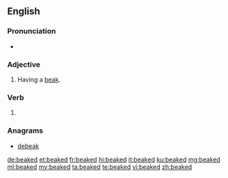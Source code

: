 ==English==

===Pronunciation===
* {{IPA|/biːkt/|lang=en}}

===Adjective===
{{en-adj|-}}

# Having a [[beak]].

===Verb===
{{head|en|verb form}}

# {{en-past of|beak}}

===Anagrams===
* [[debeak#English|debeak]]

[[de:beaked]]
[[et:beaked]]
[[fr:beaked]]
[[hi:beaked]]
[[it:beaked]]
[[ku:beaked]]
[[mg:beaked]]
[[ml:beaked]]
[[my:beaked]]
[[ta:beaked]]
[[te:beaked]]
[[vi:beaked]]
[[zh:beaked]]